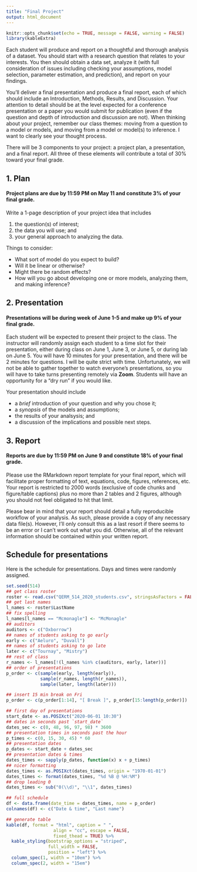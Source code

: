 ```yaml
---
title: "Final Project"
output: html_document
---
```


```r
knitr::opts_chunk$set(echo = TRUE, message = FALSE, warning = FALSE)
library(kableExtra)
```


Each student will produce and report on a thoughtful and thorough analysis of a dataset. You should start with a research question that relates to your interests. You then should obtain a data set, analyze it (with full consideration of issues including checking your assumptions, model selection, parameter estimation, and prediction), and report on your findings.

You’ll deliver a final presentation and produce a final report, each of which should include an Introduction, Methods, Results, and Discussion. Your attention to detail should be at the level expected for a conference presentation or a paper you would submit for publication (even if the question and depth of introduction and discussion are not). When thinking about your project, remember our class themes: moving from a question to a model or models, and moving from a model or model(s) to inference. I want to clearly see your thought process.

There will be 3 components to your project: a project plan, a presentation, and a final report. All three of these elements will contribute a total of 30% toward your final grade.

## 1. Plan

#### Project plans are due by 11:59 PM on May 11 and constitute 3% of your final grade.

Write a 1-page description of your project idea that includes 

1. the question(s) of interest;  
2. the data you will use; and  
3. your general approach to analyzing the data.  

Things to consider:

* What sort of model do you expect to build?  
* Will it be linear or otherwise?  
* Might there be random effects?  
* How will you go about developing one or more models, analyzing them, and making inference?

## 2. Presentation

#### Presentations will be during week of June 1-5 and make up 9% of your final grade.

Each student will be expected to present their project to the class. The instructor will randomly assign each student to a time slot for their presentation, either during class on June 1, June 3, or June 5, or during lab on June 5. You will have 10 minutes for your presentation, and there will be 2 minutes for questions. I will be quite strict with time. Unfortunately, we will not be able to gather together to watch everyone's presentations, so you will have to take turns presenting remotely via **Zoom**. Students will have an opportunity for a "dry run" if you would like.

Your presentation should include

* a *brief* introduction of your question and why you chose it;  
* a *synopsis* of the models and assumptions;  
* the results of your analsysis; and
* a discussion of the implications and possible next steps.

## 3. Report

#### Reports are due by 11:59 PM on June 9 and constitute 18% of your final grade.

Please use the RMarkdown report template for your final report, which will facilitate proper formatting of text, equations, code, figures, references, etc. Your report is restricted to 2000 words (exclusive of code chunks and figure/table captions) plus no more than 2 tables and 2 figures, although you should not feel obligated to hit that limit.

Please bear in mind that your report should detail a fully reproducible workflow of your analysis. As such, please provide a copy of any necessary data file(s). However, I’ll only consult this as a last resort if there seems to be an error or I can’t work out what you did. Otherwise, all of the relevant information should be contained within your written report.

## Schedule for presentations

Here is the schedule for presentations. Days and times were randomly assigned.

```r
set.seed(514)
## get class roster
roster <- read.csv("QERM_514_2020_students.csv", stringsAsFactors = FALSE)
## get last names
l_names <- roster$LastName
## fix spelling
l_names[l_names == "Mcmonagle"] <- "McMonagle"
## auditors
auditors <- c("Oxborrow")
## names of students asking to go early
early <- c("Aeluro", "Duvall")
## names of students asking to go late
later <- c("Tournay", "Mistry")
## rest of class
r_names <- l_names[!(l_names %in% c(auditors, early, later))]
## order of presentations
p_order <- c(sample(early, length(early)),
             sample(r_names, length(r_names)),
             sample(later, length(later)))

## insert 15 min break on Fri
p_order <- c(p_order[1:14], "[ Break ]", p_order[15:length(p_order)])

## first day of presentations
start_date <- as.POSIXct("2020-06-01 10:30")
## dates in seconds past `start_date`
dates_sec <- c(0, 48, 96, 97, 98) * 3600
## presentation times in seconds past the hour
p_times <- c(0, 15, 30, 45) * 60
## presentation dates
p_dates <- start_date + dates_sec
## presentation dates & times
dates_times <- sapply(p_dates, function(x) x + p_times)
## nicer formatting
dates_times <- as.POSIXct(dates_times, origin = "1970-01-01")
dates_times <- format(dates_times, "%d %B @ %H:%M")
## drop leading 0
dates_times <- sub("0(\\d)", "\\1", dates_times)

## full schedule
df <- data.frame(date_time = dates_times, name = p_order)
colnames(df) <- c("Date & time", "Last name")

## generate table
kable(df, format = "html", caption = " ",
                  align = "cc", escape = FALSE,
                  fixed_thead = TRUE) %>%
  kable_styling(bootstrap_options = "striped",
                full_width = FALSE,
                position = "left") %>%
  column_spec(1, width = "10em") %>%
  column_spec(2, width = "15em") 
```

